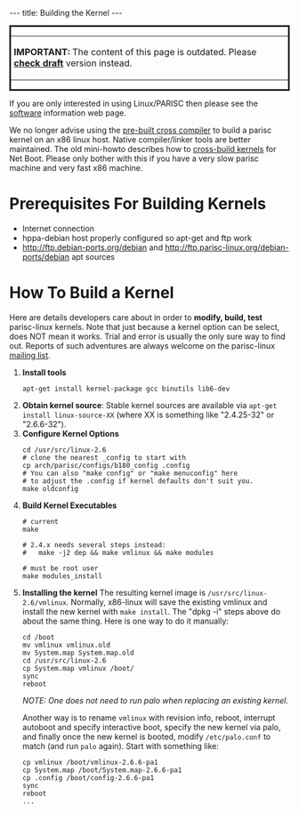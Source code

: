 ---
title: Building the Kernel
---

<div style="padding:0; margin:0 0 0.5em 0; border-style:solid; border-width:medium">
{| width="100%" align="center" style="text-align:left; "
| style="padding-left:5px;" | '''IMPORTANT:''' The content of this page is outdated. Please '''[[User:Alex_Ivanov/Building_the_Kernel|check draft]]''' version instead.
|}</div>

If you are only interested in using Linux/PARISC then please see the [http://www.parisc-linux.org/software/index.html software] information web page.

We no longer advise using the [http://www.parisc-linux.org/software/index.html#xcs pre-built cross compiler] to build a parisc kernel on an x86 linux host. Native compiler/linker tools are better maintained. The old mini-howto describes how to [http://www.parisc-linux.org/kernel/nfsroot.html cross-build kernels] for Net Boot. Please only bother with this if you have a very slow parisc machine and very fast x86 machine.

= Prerequisites For Building Kernels =
* Internet connection
* hppa-debian host properly configured so apt-get and ftp work
* http://ftp.debian-ports.org/debian and http://ftp.parisc-linux.org/debian-ports/debian apt sources

= How To Build a Kernel =
Here are details developers care about in order to '''modify, build, test''' parisc-linux kernels. Note that just because a kernel option can be select, does NOT mean it works. Trial and error is usually the only sure way to find out. Reports of such adventures are always welcome on the parisc-linux [mailto:linux-parisc@vger.kernel.org mailing list].
<ol>
<li>'''Install tools'''
<pre>
apt-get install kernel-package gcc binutils lib6-dev
</pre></li>
<li>'''Obtain kernel source''': Stable kernel sources are available via <tt>apt-get install linux-source-XX</tt> (where XX is something like "2.4.25-32" or "2.6.6-32").</li>
<li>'''Configure Kernel Options'''
<pre>
cd /usr/src/linux-2.6
# clone the nearest _config to start with
cp arch/parisc/configs/b180_config .config
# You can also "make config" or "make menuconfig" here
# to adjust the .config if kernel defaults don't suit you.
make oldconfig
</pre></li>
<li>'''Build Kernel Executables'''
<pre>
# current
make

# 2.4.x needs several steps instead:
#	make -j2 dep && make vmlinux && make modules
 
# must be root user
make modules_install
</pre></li>
<li>'''Installing the kernel'''
The resulting kernel image is <tt>/usr/src/linux-2.6/vmlinux</tt>. Normally, x86-linux will save the existing vmlinux and install the new kernel with <tt>make install</tt>. The "dpkg -i" steps above do about the same thing. Here is one way to do it manually:
<pre>
cd /boot
mv vmlinux vmlinux.old
mv System.map System.map.old
cd /usr/src/linux-2.6
cp System.map vmlinux /boot/
sync
reboot
</pre>
''NOTE: One does not need to run palo when replacing an existing kernel.''

Another way is to rename <tt>vmlinux</tt> with revision info, reboot, interrupt autoboot and specify interactive boot, specify the new kernel via palo, and finally once the new kernel is booted, modify <tt>/etc/palo.conf</tt> to match (and run <tt>palo</tt> again). Start with something like:
<pre>
cp vmlinux /boot/vmlinux-2.6.6-pa1
cp System.map /boot/System.map-2.6.6-pa1
cp .config /boot/config-2.6.6-pa1
sync
reboot
...
</pre></li>
</ol>